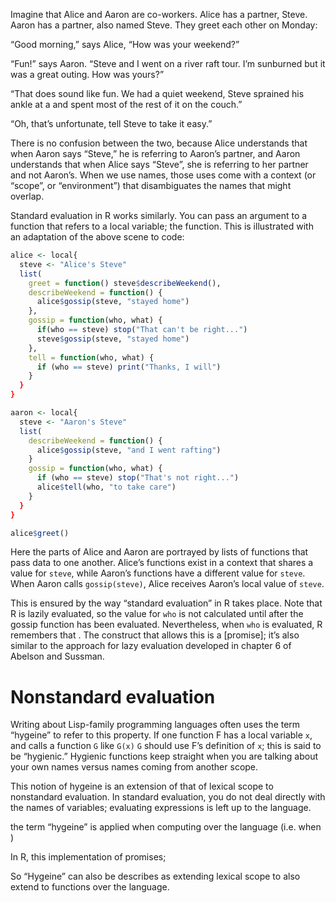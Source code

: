 

Imagine that Alice and Aaron are co-workers. Alice has a partner, Steve. Aaron has a partner, also named Steve. They greet each other on Monday:

"Good morning," says Alice, "How was your weekend?"

"Fun!" says Aaron. "Steve and I went on a river raft tour. I'm sunburned but it was a great outing. How was yours?"

"That does sound like fun. We had a quiet weekend, Steve sprained his ankle at a and spent most of the rest of it on the couch."

"Oh, that's unfortunate, tell Steve to take it easy."

There is no confusion between the two, because Alice understands that when Aaron says "Steve," he is referring to Aaron's partner, and Aaron understands that when Alice says "Steve", she is referring to her partner and not Aaron's. When we use names, those uses come with a context (or "scope", or "environment") that disambiguates the names that might overlap.

Standard evaluation in R works similarly. You can pass an argument to a function that refers to a local variable; the function. This is illustrated with an adaptation of the above scene to code:

```R
alice <- local{
  steve <- "Alice's Steve"
  list(
    greet = function() steve$describeWeekend(),
    describeWeekend = function() {
      alice$gossip(steve, "stayed home")
    },
    gossip = function(who, what) {
      if(who == steve) stop("That can't be right...")
      steve$gossip(steve, "stayed home")
    },
    tell = function(who, what) {
      if (who == steve) print("Thanks, I will")
    }
  }
}

aaron <- local{
  steve <- "Aaron's Steve"
  list(
    describeWeekend = function() {
      alice$gossip(steve, "and I went rafting")
    }
    gossip = function(who, what) {
      if (who == steve) stop("That's not right...")
      alice$tell(who, "to take care")
    }
  }
}

alice$greet()
```

Here the parts of Alice and Aaron are portrayed by lists of functions that pass data to one another. Alice's functions exist in a context that shares a value for `steve`, while Aaron's functions have a different value for `steve`. When Aaron calls `gossip(steve)`, Alice receives Aaron's local value of `steve`.

This is ensured by the way "standard evaluation" in R takes place. Note that R is lazily evaluated, so the value for `who` is not calculated until after the gossip function has been evaluated. Nevertheless, when `who` is evaluated, R remembers that . The construct that allows this is a [promise]; it's also similar to the approach for lazy evaluation developed in chapter 6 of Abelson and Sussman.

# Nonstandard evaluation

Writing about Lisp-family programming languages often uses the term "hygeine" to refer to this property. If one function F has a local variable `x`, and calls a function `G` like `G(x)` `G` should use F's definition of `x`; this is said to be "hygienic." Hygienic functions keep straight when you are talking about your own names versus names coming from another scope. 

This notion of hygeine is an extension of that of lexical scope to nonstandard evaluation. In standard evaluation, you do not deal directly with the names of variables; evaluating expressions is left up to the language. 


the term "hygeine" is applied when computing over the language (i.e. when )

In R, this implementation of promises; 

So "Hygeine" can also be describes as extending lexical scope to also extend to functions over the language. 
